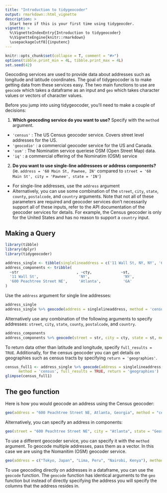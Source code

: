 ```yaml
---
title: "Introduction to tidygeocoder"
output: rmarkdown::html_vignette
description: >
  Start here if this is your first time using tidygeocder.
vignette: >
  %\VignetteIndexEntry{Introduction to tidygeocoder}
  %\VignetteEngine{knitr::rmarkdown}
  \usepackage[utf8]{inputenc}
---
```


```r
knitr::opts_chunk$set(collapse = T, comment = "#>")
options(tibble.print_min = 4L, tibble.print_max = 4L)
set.seed(42)
```

Geocoding services are used to provide data about addresses such as longitude and latitude coordinates. The goal of tidygeocoder is to make  getting data from these services easy. The two main functions to use are `geocode` which takes a dataframe as an input and `geo` which takes character values or vectors of character values.

Before you jump into using tidygeocoder, you'll need to make a couple of decisions:

1. **Which geocoding service do you want to use?** Specify with the `method` argument. 
  * `'census'` : The US Census geocoder service. Covers street level addresses for the US.
  * `'geocodio'` : a commercial geocoder service for the US and Canada.
  * `'osm'` : The Nominatim service queriese OSM (Open Street Map) data. 
  * `'iq'` : a commercial offering of the Nominatim (OSM) service
  
2. **Do you want to use single-line addressees or address components?** (ie. `address = '60 Main St, Pawnee, IN'` compared to `street = '60 Main St', city = 'Pawnee', state = 'IN'`)
  * For single-line addresses, use the `address` argument
  * Alternatively, you can use some combination of the `street`, `city`, `state`, `county`, `postalcode`, and `country` arguments. Note that not all of these parameters are required and geocoder services don't necessarily support all of these inputs, refer to the API documentation of the geocoder services for details. For example, the Census geocoder is only for the United States and has no reason to support a `country` input. 

## Making a Query

```r
library(tibble)
library(dplyr)
library(tidygeocoder)

address_single <- tibble(singlelineaddress = c('11 Wall St, NY, NY', '600 Peachtree Street NE, Atlanta, Georgia'))
address_components <- tribble(
  ~str                          , ~cty,             ~st,
  '11 Wall St',                  'NY',               'NY',
  '600 Peachtree Street NE',     'Atlanta',          'GA'
)
```

Use the `address` argument for single line addresses:

```r
address_single
address_single %>% geocode(address = singlelineaddress, method = 'census')
```

Alternatively use any combination of the following arguments to specify addresses: `street`, `city`, `state`, `county`, `postalcode`, and `country`.

```r
address_components
address_components %>% geocode(street = str, city = cty, state = st, method = 'census')
```

To return data other than latitude and longitude, specify `full_results = TRUE`. Additionally, for the census geocoder you can get details on  geographies such as census tracts by specifying `return = 'geographies'`.

```r
census_full1 <- address_single %>% geocode(address = singlelineaddress, 
      method = 'census', full_results = TRUE, return = 'geographies')
glimpse(census_full1)
```


## The geo function


Here is how you would geocode an address using the Census geocoder:

```r
geo(address = "600 Peachtree Street NE, Atlanta, Georgia", method = "census")
```
Alternatively, you can specify an address in components:

```r
geo(street = "600 Peachtree Street NE", city = "Atlanta", state = "Georgia", method = "census")
```
To use a different geocoder service, you can specify it with the `method` argument. To geocode multiple addresses, pass them as a vector. In this case we are using the Nomanitim (OSM) geocoder service.

```r
geo(address = c("Tokyo, Japan", "Lima, Peru", "Nairobi, Kenya"), method = 'osm')
```

To use geocoding directly on addresses in a dataframe, you can use the `geocode` function. The `geocode` function has identical arguments to the `geo` function but instead of directly specifying the address you will specify the columns that the address resides in.